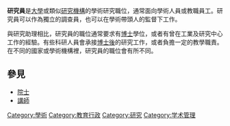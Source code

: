 {{About|科研機構或科技公司中的研究人員|中華人民共和國的職稱|职称#中国大陆各级常见职称}}

{{Multiple issues|
{{Expand language|1=en|time=2019-10-27T13:41:45+00:00}}
{{Unreferenced|time=2019-10-27T13:41:45+00:00}}
}}
'''研究員'''是[[大學|大學]]或類似[[研究機構|研究機構]]的學術研究職位，通常面向學術人員或教職員工。研究員可以作為獨立的調查員，也可以在學術帶頭人的監督下工作。

與研究助理相比，研究員的職位通常要求有[[博士|博士]]學位，或者有曾在工業及研究中心工作的經驗。有些科研人員會承接[[博士後|博士後]]的研究工作，或者負擔一定的教學職責。在不同的國家或學術機構裡，研究員的職位會有所不同。

== 參見 ==
* [[院士|院士]]
* [[講師|講師]]

{{DEFAULTSORT:Research Fellow}}

[[Category:學術|Category:學術]]
[[Category:教育行政|Category:教育行政]]
[[Category:研究|Category:研究]]
[[Category:学术管理|Category:学术管理]]